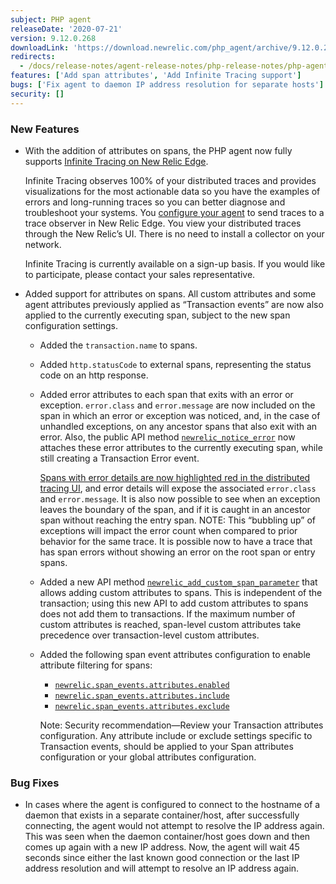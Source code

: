 ```yaml
---
subject: PHP agent
releaseDate: '2020-07-21'
version: 9.12.0.268
downloadLink: 'https://download.newrelic.com/php_agent/archive/9.12.0.268/'
redirects:
  - /docs/release-notes/agent-release-notes/php-release-notes/php-agent-9120
features: ['Add span attributes', 'Add Infinite Tracing support']
bugs: ['Fix agent to daemon IP address resolution for separate hosts']
security: []
---
```


### New Features

* With the addition of attributes on spans, the PHP agent now fully supports [Infinite Tracing on New Relic Edge](https://docs.newrelic.com/docs/understand-dependencies/distributed-tracing/enable-configure/enable-distributed-tracing).

  Infinite Tracing observes 100% of your distributed traces and provides visualizations for the most actionable data so you have the examples of errors and long-running traces so you can better diagnose and troubleshoot your systems. You [configure your agent](https://docs.newrelic.com/docs/agents/php-agent/configuration/php-agent-configuration#inivar-inftr-host) to send traces to a trace observer in New Relic Edge. You view your distributed traces through the New Relic’s UI. There is no need to install a collector on your network.

  Infinite Tracing is currently available on a sign-up basis. If you would like to participate, please contact your sales representative.
* Added support for attributes on spans. All custom attributes and some agent attributes previously applied as “Transaction events” are now also applied to the currently executing span, subject to the new span configuration settings.

  * Added the `transaction.name` to spans.
  * Added `http.statusCode` to external spans, representing the status code on an http response.
  * Added error attributes to each span that exits with an error or exception. `error.class` and `error.message` are now included on the span in which an error or exception was noticed, and, in the case of unhandled exceptions, on any ancestor spans that also exit with an error. Also, the public API method [`newrelic_notice_error`](https://docs.newrelic.com/docs/agents/php-agent/php-agent-api/newrelic_notice_error) now attaches these error attributes to the currently executing span, while still creating a Transaction Error event.

    [Spans with error details are now highlighted red in the distributed tracing UI](https://docs.newrelic.com/docs/apm/distributed-tracing/ui-data/understand-use-distributed-tracing-data#error-tips), and error details will expose the associated `error.class` and `error.message`. It is also now possible to see when an exception leaves the boundary of the span, and if it is caught in an ancestor span without reaching the entry span. NOTE: This “bubbling up” of exceptions will impact the error count when compared to prior behavior for the same trace. It is possible now to have a trace that has span errors without showing an error on the root span or entry spans.
  * Added a new API method [`newrelic_add_custom_span_parameter`](https://docs.newrelic.com/docs/agents/php-agent/php-agent-api/newrelic_add_custom_parameter) that allows adding custom attributes to spans. This is independent of the transaction; using this new API to add custom attributes to spans does not add them to transactions. If the maximum number of custom attributes is reached, span-level custom attributes take precedence over transaction-level custom attributes.
  * Added the following span event attributes configuration to enable attribute filtering for spans:

    * [`newrelic.span_events.attributes.enabled`](https://docs.newrelic.com/docs/agents/php-agent/attributes/enable-or-disable-attributes#cfg-tt-attributes-enabled)
    * [`newrelic.span_events.attributes.include`](https://docs.newrelic.com/docs/agents/php-agent/attributes/enable-or-disable-attributes#cfg-tt-attributes-include)
    * [`newrelic.span_events.attributes.exclude`](https://docs.newrelic.com/docs/agents/php-agent/attributes/enable-or-disable-attributes#cfg-tt-attributes-exclude)

    Note: Security recommendation—Review your Transaction attributes configuration. Any attribute include or exclude settings specific to Transaction events, should be applied to your Span attributes configuration or your global attributes configuration.

### Bug Fixes

* In cases where the agent is configured to connect to the hostname of a daemon that exists in a separate container/host, after successfully connecting, the agent would not attempt to resolve the IP address again. This was seen when the daemon container/host goes down and then comes up again with a new IP address. Now, the agent will wait 45 seconds since either the last known good connection or the last IP address resolution and will attempt to resolve an IP address again.
